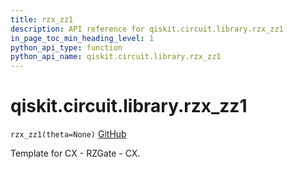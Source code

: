 ```yaml
---
title: rzx_zz1
description: API reference for qiskit.circuit.library.rzx_zz1
in_page_toc_min_heading_level: 1
python_api_type: function
python_api_name: qiskit.circuit.library.rzx_zz1
---
```


# qiskit.circuit.library.rzx\_zz1

<span id="qiskit.circuit.library.rzx_zz1" />

`rzx_zz1(theta=None)` [GitHub](https://github.com/qiskit/qiskit/tree/stable/0.18/qiskit/circuit/library/templates/rzx/rzx_zz1.py "view source code")

Template for CX - RZGate - CX.

